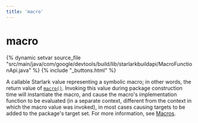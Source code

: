 ```yaml
---
title: 'macro'
---
```


<html devsite>
<head>
  <meta name="project_path" value="/_project.yaml">
  <meta name="book_path" value="/_book.yaml">
</head>
<body>

<h1 class="page-title" id="modules.macro">macro</h1>

{% dynamic setvar source_file "src/main/java/com/google/devtools/build/lib/starlarkbuildapi/MacroFunctionApi.java" %}
{% include "_buttons.html" %}
<!-- {% raw %} -->

A callable Starlark value representing a symbolic macro; in other words, the return value of
<a href="../globals/bzl.html#macro"><code>macro()</code></a>. Invoking this value during package
construction time will instantiate the macro, and cause the macro's implementation function to be
evaluated (in a separate context, different from the context in which the macro value was invoked),
in most cases causing targets to be added to the package's target set. For more information, see
<a href="https://bazel.build/extending/macros">Macros</a>.




</body>
</html>

<!-- {% endraw %} -->
